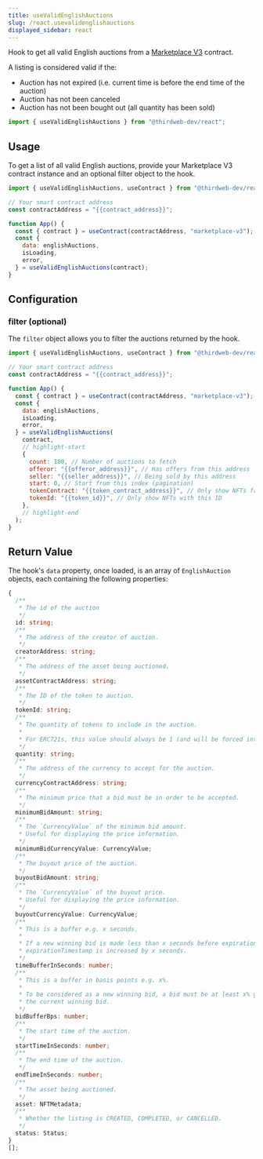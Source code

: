 ---
title: useValidEnglishAuctions
slug: /react.usevalidenglishauctions
displayed_sidebar: react
---

Hook to get all valid English auctions from a [Marketplace V3](https://thirdweb.com/thirdweb.eth/MarketplaceV3) contract.

A listing is considered valid if the:

- Auction has not expired (i.e. current time is before the end time of the auction)
- Auction has not been canceled
- Auction has not been bought out (all quantity has been sold)

```jsx
import { useValidEnglishAuctions } from "@thirdweb-dev/react";
```

## Usage

To get a list of all valid English auctions, provide your Marketplace V3 contract instance and an optional filter object
to the hook.

```jsx
import { useValidEnglishAuctions, useContract } from "@thirdweb-dev/react";

// Your smart contract address
const contractAddress = "{{contract_address}}";

function App() {
  const { contract } = useContract(contractAddress, "marketplace-v3");
  const {
    data: englishAuctions,
    isLoading,
    error,
  } = useValidEnglishAuctions(contract);
}
```

## Configuration

### filter (optional)

The `filter` object allows you to filter the auctions returned by the hook.

```jsx
import { useValidEnglishAuctions, useContract } from "@thirdweb-dev/react";

// Your smart contract address
const contractAddress = "{{contract_address}}";

function App() {
  const { contract } = useContract(contractAddress, "marketplace-v3");
  const {
    data: englishAuctions,
    isLoading,
    error,
  } = useValidEnglishAuctions(
    contract,
    // highlight-start
    {
      count: 100, // Number of auctions to fetch
      offeror: "{{offeror_address}}", // Has offers from this address
      seller: "{{seller_address}}", // Being sold by this address
      start: 0, // Start from this index (pagination)
      tokenContract: "{{token_contract_address}}", // Only show NFTs from this collection
      tokenId: "{{token_id}}", // Only show NFTs with this ID
    },
    // highlight-end
  );
}
```

## Return Value

The hook's `data` property, once loaded, is an
array of `EnglishAuction` objects, each containing the following properties:

```ts
{
  /**
   * The id of the auction
   */
  id: string;
  /**
   * The address of the creator of auction.
   */
  creatorAddress: string;
  /**
   * The address of the asset being auctioned.
   */
  assetContractAddress: string;
  /**
   * The ID of the token to auction.
   */
  tokenId: string;
  /**
   * The quantity of tokens to include in the auction.
   *
   * For ERC721s, this value should always be 1 (and will be forced internally regardless of what is passed here).
   */
  quantity: string;
  /**
   * The address of the currency to accept for the auction.
   */
  currencyContractAddress: string;
  /**
   * The minimum price that a bid must be in order to be accepted.
   */
  minimumBidAmount: string;
  /**
   * The `CurrencyValue` of the minimum bid amount.
   * Useful for displaying the price information.
   */
  minimumBidCurrencyValue: CurrencyValue;
  /**
   * The buyout price of the auction.
   */
  buyoutBidAmount: string;
  /**
   * The `CurrencyValue` of the buyout price.
   * Useful for displaying the price information.
   */
  buyoutCurrencyValue: CurrencyValue;
  /**
   * This is a buffer e.g. x seconds.
   *
   * If a new winning bid is made less than x seconds before expirationTimestamp, the
   * expirationTimestamp is increased by x seconds.
   */
  timeBufferInSeconds: number;
  /**
   * This is a buffer in basis points e.g. x%.
   *
   * To be considered as a new winning bid, a bid must be at least x% greater than
   * the current winning bid.
   */
  bidBufferBps: number;
  /**
   * The start time of the auction.
   */
  startTimeInSeconds: number;
  /**
   * The end time of the auction.
   */
  endTimeInSeconds: number;
  /**
   * The asset being auctioned.
   */
  asset: NFTMetadata;
  /**
   * Whether the listing is CREATED, COMPLETED, or CANCELLED.
   */
  status: Status;
}
[];
```
